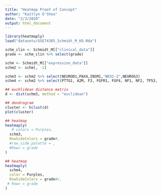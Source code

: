 ```yaml
---
title: "Heatmap Proof of Concept"
author: "Kaitlyn O'Shea"
date: "2/3/2020"
output: html_document
---
```


```r
library(heatmaply)
load("datasets/GSE74385_Schmidt_M_KO.Rda")
```


```r
schm_clin <- Schmidt_M[["clinical_data"]]
grade <- schm_clin %>% select(grade)

schm <- Schmidt_M[["expression_data"]]
schm2 <- schm[, -1]

schm3 <- schm2 %>% select(NEUROD1,PAX4,INSM1,"NKX2-2",NEUROG3)
schm4 <- schm2 %>% select(PTTG1, A2M, F3, FGFR1, FGF4, NF1, NF2, TP53, EGFR, IDH1, IDH2, TERT, HNF1A)

## euchlidean distance matrix
d <- dist(schm3, method = "euclidean")

## dendrogram
cluster <- hclust(d)
plot(cluster)
```


```r
## heatmap
heatmaply(
   # colors = Purples,
  schm3,
  RowSideColors = grade#,
  #row_side_palette = ,
  #Rowv = grade
)
```



```r
## heatmap
heatmaply(
  schm4,
  color = Purples,
  RowSideColors = grade#c,
 # Rowv = grade
)
```


